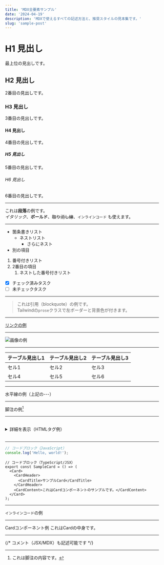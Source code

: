 ```yaml
---
title: 'MDX全要素サンプル'
date: '2024-04-19'
description: 'MDXで使えるすべての記述方法と、推奨スタイルの見本集です。'
slug: 'sample-post'
---
```



# H1 見出し

最上位の見出しです。

## H2 見出し

2番目の見出しです。

### H3 見出し

3番目の見出しです。

#### H4 見出し

4番目の見出しです。

##### H5 見出し

5番目の見出しです。

###### H6 見出し

6番目の見出しです。

---

これは**段落**の例です。  
_イタリック_、**ボールド**、~~取り消し線~~、`インラインコード` も使えます。

---

- 箇条書きリスト
  - ネストリスト
    - さらにネスト
- 別の項目

1. 番号付きリスト
2. 2番目の項目
   1. ネストした番号付きリスト

- [x] チェック済みタスク
- [ ] 未チェックタスク

---

> これは引用（blockquote）の例です。  
> Tailwindの`prose`クラスで左ボーダーと背景色が付きます。

---

[リンクの例](https://example.com)

---

![画像の例](https://placehold.jp/300x100.png)

---

| テーブル見出し1 | テーブル見出し2 | テーブル見出し3 |
| --------------- | --------------- | --------------- |
| セル1           | セル2           | セル3           |
| セル4           | セル5           | セル6           |

---

水平線の例（上記の---）

---

脚注の例[^1]

[^1]: これは脚注の内容です。

---

<br />

<details>
  <summary>詳細を表示（HTMLタグ例）</summary>
  ここはdetailsタグの中身です。
</details>

<br />

---

```js
// コードブロック（JavaScript）
console.log('Hello, world!');
```

```tsx
// コードブロック（TypeScript/JSX）
export const SampleCard = () => (
  <Card>
    <CardHeader>
      <CardTitle>サンプルCard</CardTitle>
    </CardHeader>
    <CardContent>これはCardコンポーネントのサンプルです。</CardContent>
  </Card>
);
```

---

`インラインコード`の例

---

<Card className="my-6">
  <CardHeader>
    <CardTitle>Cardコンポーネント例</CardTitle>
  </CardHeader>
  <CardContent>これはCardの中身です。</CardContent>
</Card>

---

{/* コメント（JSX/MDX）も記述可能です */}
